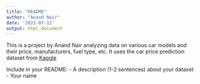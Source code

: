 ```yaml
---
title: "README"
author: "Anand Nair"
date: '2022-07-12'
output: html_document
---
```


This is a project by Anand Nair analyzing data on various car models and their price, manufacturers, fuel type, etc. It uses the car price prediction dataset from [Kaggle](https://www.kaggle.com/datasets/deepcontractor/car-price-prediction-challenge)





Include in your README:
- A description (1-2 sentences) about your dataset
- Your name